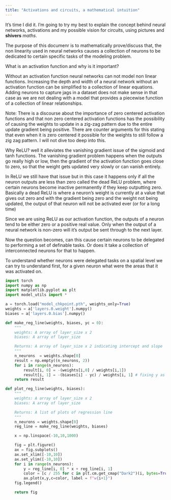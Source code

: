 ```yaml
---
title: "Activations and circuits, a mathematical intuition"
---
```


It's time I did it. I'm going to try my best to explain the concept behind neural networks, activations and my possible vision for circuits, using pictures and **shivers** _maths_.

<!-- This is a reference for myself to understand what is meant by looking at activations.
Neural networks train by taking in a Nxp matrix of observations and a 1xp outcomes. The architecture of a NN consists of L hidden layers with each having h_l neurons/weights inside them. In between each layer we will be adding a non linear activation function.  -->

The purpose of this documenr is to mathematically prove/discuss that, the non linearity used in neural networks causes a collection of neurons to be dedicated to certain specific tasks of the modeling problem.

What is an activation function and why is it important?

Without an activation function neural networks can not model non linear functions. Increasing the depth and width of a neural network without an activation function can be simplified to a collection of linear equations. Adding neurons to capture jags in a dataset does not make sense in that case as we are not dealing with a model that provides a piecewise function of a collection of linear relationships.

Note: There is a discourse about the importance of zero centered activation functions and that non zero centered activation functions has the possibility of causing the weights to update in a zig-zag pattern due to the entire update gradient being positive. There are counter arguments for this stating that even when it is zero centered it possible for the weights to still follow a zig zag pattern. I will not dive too deep into this.

Why ReLU? well it alleviates the vanishing gradient issue of the sigmoid and tanh functions. The vanishing gradient problem happens when the outputs go really high or low, then the gradient of the activation function goes close to zero, so that the weight gets updated very slowly or can vanish entirely. 

In ReLU we still have that issue but in this case it happens only if all the neuron outputs are less than zero called the dead ReLU problem, where certain neurons become inactive permanently if they keep outputting zero. Basically a dead ReLU is where a neuron's weight is currently at a value that gives out zero and with the gradient being zero and the weight not being updated, the output of that neuron will not be activated ever (or for a long time)

Since we are using ReLU as our activation function, the outputs of a neuron tend to be either zero or a positive real value. Only when the output of a neural network is non-zero will it's output be sent through to the next layer. 

Now the question becomes, can this cause certain neurons to be delegated to performing a set of definable tasks. Or does it take a collection of interconnected neurons for that to happen.

To understand whether neurons were delegated tasks on a spatial level we can try to understand first, for a given neuron what were the areas that it was activated on.

```python
import torch
import numpy as np
import matplotlib.pyplot as plt
import model_utils import *

a = torch.load("model_chkpoint.pth", weights_only=True)
weights = a['layers.0.weight'].numpy()
biases = a['layers.0.bias'].numpy()

def make_reg_line(weights, biases, yc = 0):
    """
    weights: A array of layer_size x 2
    biases: A array of layer_size

    Returns: A array of layer_size x 2 indicating intercept and slope
    """
    n_neurons  = weights.shape[0]
    result = np.empty((n_neurons, 2))
    for i in range(n_neurons):
        result[i, 0] = -(weights[i,0] / weights[i,1])
        result[i, 1] = -(biases[i] - yc) / weights[i, 1] # fixing y as 0
    return result

def plot_reg_line(weights, biases):
    """
    weights: A array of layer_size x 2
    biases: A array of layer_size

    Returns: A list of plots of regression line
    """
    n_neurons = weights.shape[0]
    reg_line = make_reg_line(weights, biases)

    x = np.linspace(-10,10,1000)

    fig = plt.figure()
    ax = fig.subplots()
    ax.set_xlim([-10,10])
    ax.set_ylim([-10,10])
    for i in range(n_neurons):
        y = reg_line[i, 0] * x + reg_line[i, 1]
        color = [c / 255 for c in plt.cm.get_cmap("Dark2")(i, bytes=True)]
        ax.plot(x,y,c=color, label = f"w{i+1}")
    fig.legend()

    return fig
```

